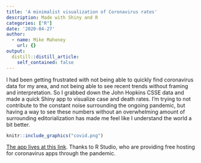 ```yaml
---
title: 'A minimalist visualization of Coronavirus rates'
description: Made with Shiny and R
categories: ["R"]
date: '2020-04-27'
author:
  - name: Mike Mahoney
    url: {}
output:
  distill::distill_article:
    self_contained: false
---
```


I had been getting frustrated with not being able to quickly find coronavirus
data for my area, and not being able to see recent trends without framing and
interpretation. So I grabbed down the John Hopkins CSSE data and made a quick
Shiny app to visualize case and death rates. 
I'm trying to not contribute to 
the constant noise surrounding the ongoing pandemic, but having a 
way to see these numbers without an overwhelming amount of surrounding 
editorialization has made me feel like I understand the world a bit better.

```r
knitr::include_graphics("covid.png")
```


[The app lives at this link](https://mm218.shinyapps.io/corona_data_explore/).
Thanks to R Studio, who are providing free hosting for coronavirus apps through
the pandemic.
